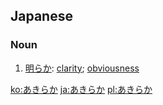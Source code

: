 ==Japanese==
===Noun===
{{ja-noun|h|rom=akiraka}}

# [[明らか]]: [[clarity]]; [[obviousness]]

[[ko:あきらか]]
[[ja:あきらか]]
[[pl:あきらか]]